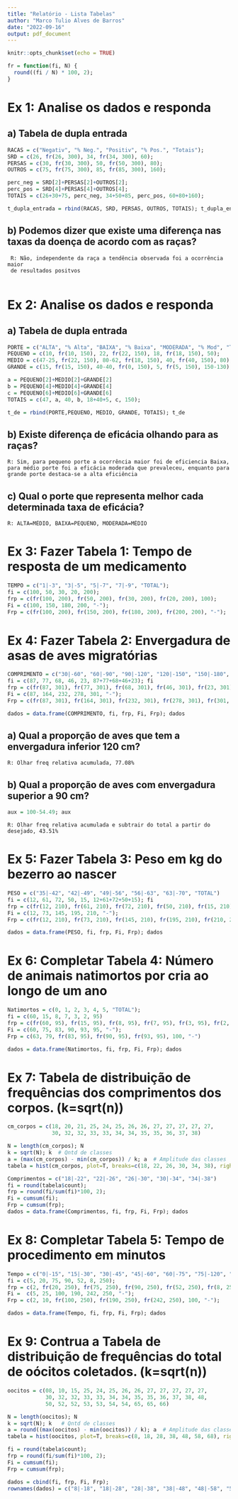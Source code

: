 ```yaml
---
title: "Relatório - Lista Tabelas"
author: "Marco Tulio Alves de Barros"
date: "2022-09-16"
output: pdf_document
---
```


```r
knitr::opts_chunk$set(echo = TRUE)
```

```r
fr = function(fi, N) {
  round((fi / N) * 100, 2);
}
```


# Ex 1: Analise os dados e responda

## a) Tabela de dupla entrada
```r
RACAS = c("Negativ", "% Neg.", "Positiv", "% Pos.", "Totais");
SRD = c(26, fr(26, 300), 34, fr(34, 300), 60);
PERSAS = c(30, fr(30, 300), 50, fr(50, 300), 80);
OUTROS = c(75, fr(75, 300), 85, fr(85, 300), 160);

perc_neg = SRD[2]+PERSAS[2]+OUTROS[2];
perc_pos = SRD[4]+PERSAS[4]+OUTROS[4];
TOTAIS = c(26+30+75, perc_neg, 34+50+85, perc_pos, 60+80+160);

t_dupla_entrada = rbind(RACAS, SRD, PERSAS, OUTROS, TOTAIS); t_dupla_entrada
```

## b) Podemos dizer que existe uma diferença nas taxas da doença de acordo com as raças?
     R: Não, independente da raça a tendência observada foi a ocorrência maior
     de resultados positvos
     
# Ex 2: Analise os dados e responda
 
## a) Tabela de dupla entrada
```r
PORTE = c("ALTA", "% Alta", "BAIXA", "% Baixa", "MODERADA", "% Mod", "TOTAIS")
PEQUENO = c(10, fr(10, 150), 22, fr(22, 150), 18, fr(18, 150), 50);
MEDIO = c(47-25, fr(22, 150), 80-62, fr(18, 150), 40, fr(40, 150), 80);
GRANDE = c(15, fr(15, 150), 40-40, fr(0, 150), 5, fr(5, 150), 150-130);

a = PEQUENO[2]+MEDIO[2]+GRANDE[2]
b = PEQUENO[4]+MEDIO[4]+GRANDE[4]
c = PEQUENO[6]+MEDIO[6]+GRANDE[6]
TOTAIS = c(47, a, 40, b, 18+40+5, c, 150);

t_de = rbind(PORTE,PEQUENO, MEDIO, GRANDE, TOTAIS); t_de
```

## b) Existe diferença de eficácia olhando para as raças?
    R: Sim, para pequeno porte a ocorrência maior foi de eficiencia Baixa,
    para médio porte foi a eficácia moderada que prevaleceu, enquanto para 
    grande porte destaca-se a alta eficiência

## c) Qual o porte que representa melhor cada determinada taxa de eficácia?
    R: ALTA=MÉDIO, BAIXA=PEQUENO, MODERADA=MÉDIO 

# Ex 3: Fazer Tabela 1: Tempo de resposta de um medicamento
```r
TEMPO = c("1|-3", "3|-5", "5|-7", "7|-9", "TOTAL");
fi = c(100, 50, 30, 20, 200);
frp = c(fr(100, 200), fr(50, 200), fr(30, 200), fr(20, 200), 100);
Fi = c(100, 150, 180, 200, "-");
Frp = c(fr(100, 200), fr(150, 200), fr(180, 200), fr(200, 200), "-");
```

# Ex 4: Fazer Tabela 2: Envergadura de asas de aves migratórias
```r
COMPRIMENTO = c("30|-60", "60|-90", "90|-120", "120|-150", "150|-180", "TOTAL")
fi = c(87, 77, 68, 46, 23, 87+77+68+46+23); fi
frp = c(fr(87, 301), fr(77, 301), fr(68, 301), fr(46, 301), fr(23, 301), 100);
Fi = c(87, 164, 232, 278, 301, "-");
Frp = c(fr(87, 301), fr(164, 301), fr(232, 301), fr(278, 301), fr(301, 301), "-");

dados = data.frame(COMPRIMENTO, fi, frp, Fi, Frp); dados
```

## a) Qual a proporção de aves que tem a envergadura inferior 120 cm?
    R: Olhar freq relativa acumulada, 77.08%
    
## b) Qual a proporção de aves com envergadura superior a 90 cm?
```r
aux = 100-54.49; aux
```
    R: Olhar freq relativa acumulada e subtrair do total a partir do desejado, 43.51%
    
# Ex 5: Fazer Tabela 3: Peso em kg do bezerro ao nascer
```r
PESO = c("35|-42", "42|-49", "49|-56", "56|-63", "63|-70", "TOTAL")
fi = c(12, 61, 72, 50, 15, 12+61+72+50+15); fi
frp = c(fr(12, 210), fr(61, 210), fr(72, 210), fr(50, 210), fr(15, 210), 100)
Fi = c(12, 73, 145, 195, 210, "-");
Frp = c(fr(12, 210), fr(73, 210), fr(145, 210), fr(195, 210), fr(210, 210), "-");

dados = data.frame(PESO, fi, frp, Fi, Frp); dados
```

# Ex 6: Completar Tabela 4: Número de animais natimortos por cria ao longo de um ano
```r
Natimortos = c(0, 1, 2, 3, 4, 5, "TOTAL");
fi = c(60, 15, 8, 7, 3, 2, 95)
frp = c(fr(60, 95), fr(15, 95), fr(8, 95), fr(7, 95), fr(3, 95), fr(2, 95), 100);
Fi = c(60, 75, 83, 90, 93, 95, "-");
Frp = c(63, 79, fr(83, 95), fr(90, 95), fr(93, 95), 100, "-")

dados = data.frame(Natimortos, fi, frp, Fi, Frp); dados
```

# Ex 7: Tabela de distribuição de frequências dos comprimentos dos corpos. (k=sqrt(n))
```r
cm_corpos = c(18, 20, 21, 25, 24, 25, 26, 26, 27, 27, 27, 27, 27,
              30, 32, 32, 33, 33, 34, 34, 35, 35, 36, 37, 38)

N = length(cm_corpos); N
k = sqrt(N); k  # Qntd de classes 
a = (max(cm_corpos) - min(cm_corpos)) / k; a  # Amplitude das classes
tabela = hist(cm_corpos, plot=T, breaks=c(18, 22, 26, 30, 34, 38), right=F)

Comprimentos = c("18|-22", "22|-26", "26|-30", "30|-34", "34|-38")
fi = round(tabela$count);
frp = round(fi/sum(fi)*100, 2);
Fi = cumsum(fi);
Frp = cumsum(frp);
dados = data.frame(Comprimentos, fi, frp, Fi, Frp); dados
```

# Ex 8: Completar Tabela 5: Tempo de procedimento em minutos
```r
Tempo = c("0|-15", "15|-30", "30|-45", "45|-60", "60|-75", "75|-120", "Total");
fi = c(5, 20, 75, 90, 52, 8, 250);
frp = c(2, fr(20, 250), fr(75, 250), fr(90, 250), fr(52, 250), fr(8, 250), 100);
Fi =  c(5, 25, 100, 190, 242, 250, "-");
Frp = c(2, 10, fr(100, 250), fr(190, 250), fr(242, 250), 100, "-");

dados = data.frame(Tempo, fi, frp, Fi, Frp); dados
```

# Ex 9: Contrua a Tabela de distribuição de frequências do total de oócitos coletados. (k=sqrt(n))
```r

oocitos = c(08, 10, 15, 25, 24, 25, 26, 26, 27, 27, 27, 27, 27,
            30, 32, 32, 33, 33, 34, 34, 35, 35, 36, 37, 38, 48,
            50, 52, 52, 53, 53, 54, 54, 65, 65, 66)

N = length(oocitos); N
k = sqrt(N); k   # Qntd de classes 
a = round((max(oocitos) - min(oocitos)) / k); a  # Amplitude das classes
tabela = hist(oocitos, plot=T, breaks=c(8, 18, 28, 38, 48, 58, 68), right=F)

fi = round(tabela$count);
frp = round(fi/sum(fi)*100, 2);
Fi = cumsum(fi);
Frp = cumsum(frp);

dados = cbind(fi, frp, Fi, Frp);
rownames(dados) = c("8|-18", "18|-28", "28|-38", "38|-48", "48|-58", "58|-68"); dados

```

